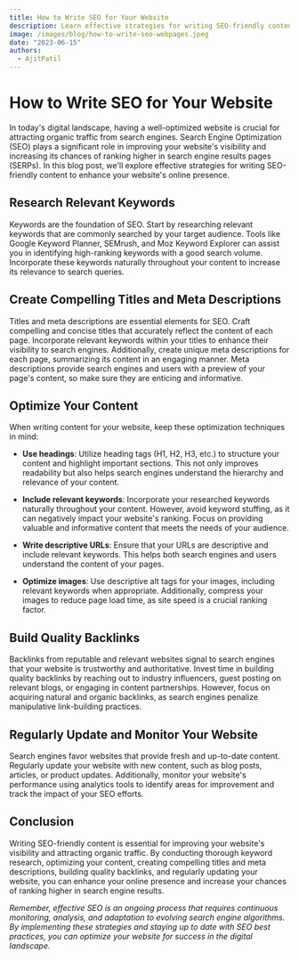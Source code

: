 ```yaml
---
title: How to Write SEO for Your Website
description: Learn effective strategies for writing SEO-friendly content to improve your website's visibility and attract organic traffic.
image: /images/blog/how-to-write-seo-webpages.jpeg
date: "2023-06-15"
authors:
  - AjitPatil
---
```


# How to Write SEO for Your Website

In today's digital landscape, having a well-optimized website is crucial for attracting organic traffic from search engines. Search Engine Optimization (SEO) plays a significant role in improving your website's visibility and increasing its chances of ranking higher in search engine results pages (SERPs). In this blog post, we'll explore effective strategies for writing SEO-friendly content to enhance your website's online presence.

## Research Relevant Keywords

Keywords are the foundation of SEO. Start by researching relevant keywords that are commonly searched by your target audience. Tools like Google Keyword Planner, SEMrush, and Moz Keyword Explorer can assist you in identifying high-ranking keywords with a good search volume. Incorporate these keywords naturally throughout your content to increase its relevance to search queries.

## Create Compelling Titles and Meta Descriptions

Titles and meta descriptions are essential elements for SEO. Craft compelling and concise titles that accurately reflect the content of each page. Incorporate relevant keywords within your titles to enhance their visibility to search engines. Additionally, create unique meta descriptions for each page, summarizing its content in an engaging manner. Meta descriptions provide search engines and users with a preview of your page's content, so make sure they are enticing and informative.

## Optimize Your Content

When writing content for your website, keep these optimization techniques in mind:

- **Use headings**: Utilize heading tags (H1, H2, H3, etc.) to structure your content and highlight important sections. This not only improves readability but also helps search engines understand the hierarchy and relevance of your content.

- **Include relevant keywords**: Incorporate your researched keywords naturally throughout your content. However, avoid keyword stuffing, as it can negatively impact your website's ranking. Focus on providing valuable and informative content that meets the needs of your audience.

- **Write descriptive URLs**: Ensure that your URLs are descriptive and include relevant keywords. This helps both search engines and users understand the content of your pages.

- **Optimize images**: Use descriptive alt tags for your images, including relevant keywords when appropriate. Additionally, compress your images to reduce page load time, as site speed is a crucial ranking factor.

## Build Quality Backlinks

Backlinks from reputable and relevant websites signal to search engines that your website is trustworthy and authoritative. Invest time in building quality backlinks by reaching out to industry influencers, guest posting on relevant blogs, or engaging in content partnerships. However, focus on acquiring natural and organic backlinks, as search engines penalize manipulative link-building practices.

## Regularly Update and Monitor Your Website

Search engines favor websites that provide fresh and up-to-date content. Regularly update your website with new content, such as blog posts, articles, or product updates. Additionally, monitor your website's performance using analytics tools to identify areas for improvement and track the impact of your SEO efforts.

## Conclusion

Writing SEO-friendly content is essential for improving your website's visibility and attracting organic traffic. By conducting thorough keyword research, optimizing your content, creating compelling titles and meta descriptions, building quality backlinks, and regularly updating your website, you can enhance your online presence and increase your chances of ranking higher in search engine results.

*Remember, effective SEO is an ongoing process that requires continuous monitoring, analysis, and adaptation to evolving search engine algorithms. By implementing these strategies and staying up to date with SEO best practices, you can optimize your website for success in the digital landscape.*
